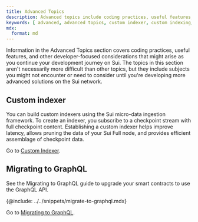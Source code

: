```yaml
---
title: Advanced Topics
description: Advanced topics include coding practices, useful features, and other developer-focused considerations that might arise as you continue your development journey on Sui.
keywords: [ advanced, advanced topics, custom indexer, custom indexing, graphql, using graphql, migrating to graphql ]
mdx:
  format: md
---
```


Information in the Advanced Topics section covers coding practices, useful features, and other developer-focused considerations that might arise as you continue your development journey on Sui. The topics in this section aren't necessarily more difficult than other topics, but they include subjects you might not encounter or need to consider until you're developing more advanced solutions on the Sui network.

## Custom indexer

You can build custom indexers using the Sui micro-data ingestion framework. To create an indexer, you subscribe to a checkpoint stream with full checkpoint content. Establishing a custom indexer helps improve latency, allows pruning the data of your Sui Full node, and provides efficient assemblage of checkpoint data.

Go to [Custom Indexer](./advanced/custom-indexer.mdx).

## Migrating to GraphQL 

See the Migrating to GraphQL guide to upgrade your smart contracts to use the GraphQL API.

{@include: ../../snippets/migrate-to-graphql.mdx}

Go to [Migrating to GraphQL](./advanced/graphql-migration.mdx).